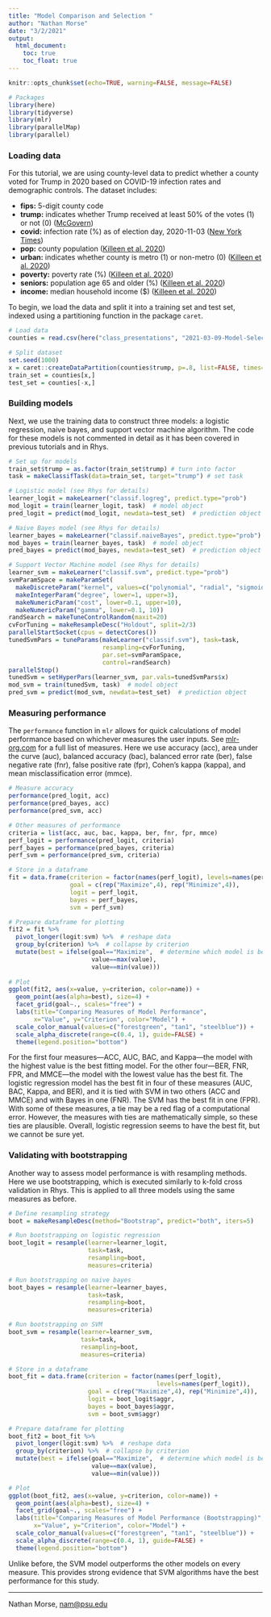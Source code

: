 ```yaml
---
title: "Model Comparison and Selection "
author: "Nathan Morse"
date: "3/2/2021"
output: 
  html_document:
    toc: true
    toc_float: true
---
```


```r
knitr::opts_chunk$set(echo=TRUE, warning=FALSE, message=FALSE)

# Packages
library(here)
library(tidyverse)
library(mlr)
library(parallelMap)
library(parallel)

```

### Loading data

For this tutorial, we are using county-level data to predict whether a county voted for Trump in 2020 based on COVID-19 infection rates and demographic controls. The dataset includes:

-   **fips:** 5-digit county code
-   **trump:** indicates whether Trump received at least 50% of the votes (1) or not (0) ([McGovern](https://github.com/tonmcg/US_County_Level_Election_Results_08-20))
-   **covid:** infection rate (%) as of election day, 2020-11-03 ([New York Times](https://github.com/nytimes/covid-19-data/blob/master/README.md))
-   **pop:** county population ([Killeen et al. 2020](https://arxiv.org/pdf/2004.00756.pdf))
-   **urban:** indicates whether county is metro (1) or non-metro (0) ([Killeen et al. 2020](https://arxiv.org/pdf/2004.00756.pdf))
-   **poverty:** poverty rate (%) ([Killeen et al. 2020](https://arxiv.org/pdf/2004.00756.pdf))
-   **seniors:** population age 65 and older (%) ([Killeen et al. 2020](https://arxiv.org/pdf/2004.00756.pdf))
-   **income:** median household income (\$) ([Killeen et al. 2020](https://arxiv.org/pdf/2004.00756.pdf))

To begin, we load the data and split it into a training set and test set, indexed using a partitioning function in the package `caret`.

```r

# Load data
counties = read.csv(here("class_presentations", "2021-03-09-Model-Selection", "counties.csv"))

# Split dataset
set.seed(1000)
x = caret::createDataPartition(counties$trump, p=.8, list=FALSE, times=1)
train_set = counties[x,]
test_set = counties[-x,]

```

### Building models

Next, we use the training data to construct three models: a logistic regression, naive bayes, and support vector machine algorithm. The code for these models is not commented in detail as it has been covered in previous tutorials and in Rhys.

```r

# Set up for models
train_set$trump = as.factor(train_set$trump) # turn into factor
task = makeClassifTask(data=train_set, target="trump") # set task

# Logistic model (see Rhys for details)
learner_logit = makeLearner("classif.logreg", predict.type="prob")
mod_logit = train(learner_logit, task)  # model object
pred_logit = predict(mod_logit, newdata=test_set)  # prediction object

# Naive Bayes model (see Rhys for details)
learner_bayes = makeLearner("classif.naiveBayes", predict.type="prob")
mod_bayes = train(learner_bayes, task)  # model object
pred_bayes = predict(mod_bayes, newdata=test_set)  # prediction object

# Support Vector Machine model (see Rhys for details)
learner_svm = makeLearner("classif.svm", predict.type="prob")
svmParamSpace = makeParamSet(
  makeDiscreteParam("kernel", values=c("polynomial", "radial", "sigmoid")),
  makeIntegerParam("degree", lower=1, upper=3),
  makeNumericParam("cost", lower=0.1, upper=10),
  makeNumericParam("gamma", lower=0.1, 10))
randSearch = makeTuneControlRandom(maxit=20)
cvForTuning = makeResampleDesc("Holdout", split=2/3)
parallelStartSocket(cpus = detectCores())
tunedSvmPars = tuneParams(makeLearner("classif.svm"), task=task,
                          resampling=cvForTuning, 
                          par.set=svmParamSpace,
                          control=randSearch)
parallelStop()
tunedSvm = setHyperPars(learner_svm, par.vals=tunedSvmPars$x)
mod_svm = train(tunedSvm, task)  # model object
pred_svm = predict(mod_svm, newdata=test_set)  # prediction object

```

### Measuring performance

The `performance` function in `mlr` allows for quick calculations of model performance based on whichever measures the user inputs. See [mlr-org.com](https://mlr.mlr-org.com/articles/tutorial/measures.html) for a full list of measures. Here we use accuracy (acc), area under the curve (auc), balanced accuracy (bac), balanced error rate (ber), false negative rate (fnr), false positive rate (fpr), Cohen's kappa (kappa), and mean misclassification error (mmce).

```r

# Measure accuracy
performance(pred_logit, acc)
performance(pred_bayes, acc)
performance(pred_svm, acc)

# Other measures of performance
criteria = list(acc, auc, bac, kappa, ber, fnr, fpr, mmce)
perf_logit = performance(pred_logit, criteria)
perf_bayes = performance(pred_bayes, criteria)
perf_svm = performance(pred_svm, criteria)

# Store in a dataframe
fit = data.frame(criterion = factor(names(perf_logit), levels=names(perf_logit)), 
                 goal = c(rep("Maximize",4), rep("Minimize",4)),
                 logit = perf_logit, 
                 bayes = perf_bayes, 
                 svm = perf_svm)

# Prepare dataframe for plotting
fit2 = fit %>%
  pivot_longer(logit:svm) %>%  # reshape data
  group_by(criterion) %>%  # collapse by criterion
  mutate(best = ifelse(goal=="Maximize",  # determine which model is best fit
                       value==max(value),
                       value==min(value)))
  
# Plot
ggplot(fit2, aes(x=value, y=criterion, color=name)) +
  geom_point(aes(alpha=best), size=4) +
  facet_grid(goal~., scales="free") +
  labs(title="Comparing Measures of Model Performance",
       x="Value", y="Criterion", color="Model") +
  scale_color_manual(values=c("forestgreen", "tan1", "steelblue")) +
  scale_alpha_discrete(range=c(0.4, 1), guide=FALSE) +
  theme(legend.position="bottom")

```

For the first four measures---ACC, AUC, BAC, and Kappa---the model with the highest value is the best fitting model. For the other four---BER, FNR, FPR, and MMCE---the model with the lowest value has the best fit. The logistic regression model has the best fit in four of these measures (AUC, BAC, Kappa, and BER), and it is tied with SVM in two others (ACC and MMCE) and with Bayes in one (FNR). The SVM has the best fit in one (FPR). With some of these measures, a tie may be a red flag of a computational error. However, the measures with ties are mathematically simple, so these ties are plausible. Overall, logistic regression seems to have the best fit, but we cannot be sure yet.

### Validating with bootstrapping

Another way to assess model performance is with resampling methods. Here we use bootstrapping, which is executed similarly to k-fold cross validation in Rhys. This is applied to all three models using the same measures as before.

```r

# Define resampling strategy
boot = makeResampleDesc(method="Bootstrap", predict="both", iters=5)

# Run bootstrapping on logistic regression
boot_logit = resample(learner=learner_logit, 
                      task=task,
                      resampling=boot,
                      measures=criteria)

# Run bootstrapping on naive bayes
boot_bayes = resample(learner=learner_bayes, 
                      task=task,
                      resampling=boot,
                      measures=criteria)

# Run bootstrapping on SVM
boot_svm = resample(learner=learner_svm, 
                    task=task,
                    resampling=boot,
                    measures=criteria)

# Store in a dataframe
boot_fit = data.frame(criterion = factor(names(perf_logit), 
                                         levels=names(perf_logit)), 
                      goal = c(rep("Maximize",4), rep("Minimize",4)),
                      logit = boot_logit$aggr, 
                      bayes = boot_bayes$aggr, 
                      svm = boot_svm$aggr)

# Prepare dataframe for plotting
boot_fit2 = boot_fit %>%
  pivot_longer(logit:svm) %>%  # reshape data
  group_by(criterion) %>%  # collapse by criterion
  mutate(best = ifelse(goal=="Maximize",  # determine which model is best fit
                       value==max(value),
                       value==min(value)))

# Plot
ggplot(boot_fit2, aes(x=value, y=criterion, color=name)) +
  geom_point(aes(alpha=best), size=4) +
  facet_grid(goal~., scales="free") +
  labs(title="Comparing Measures of Model Performance (Bootstrapping)",
       x="Value", y="Criterion", color="Model") +
  scale_color_manual(values=c("forestgreen", "tan1", "steelblue")) +
  scale_alpha_discrete(range=c(0.4, 1), guide=FALSE) +
  theme(legend.position="bottom")

```

Unlike before, the SVM model outperforms the other models on every measure. This provides strong evidence that SVM algorithms have the best performance for this study.

------------------------------------------------------------------------

Nathan Morse, [nam\@psu.edu](mailto:nam@psu.edu){.email}
